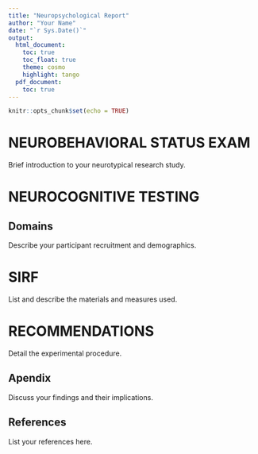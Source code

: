 ```yaml
---
title: "Neuropsychological Report"
author: "Your Name"
date: "`r Sys.Date()`"
output: 
  html_document:
    toc: true
    toc_float: true
    theme: cosmo
    highlight: tango
  pdf_document:
    toc: true  
---
```


```r
knitr::opts_chunk$set(echo = TRUE)
```

# NEUROBEHAVIORAL STATUS EXAM

Brief introduction to your neurotypical research study.

# NEUROCOGNITIVE TESTING

## Domains

Describe your participant recruitment and demographics.

# SIRF

List and describe the materials and measures used.

# RECOMMENDATIONS

Detail the experimental procedure.

## Apendix

Discuss your findings and their implications.

## References

List your references here.
